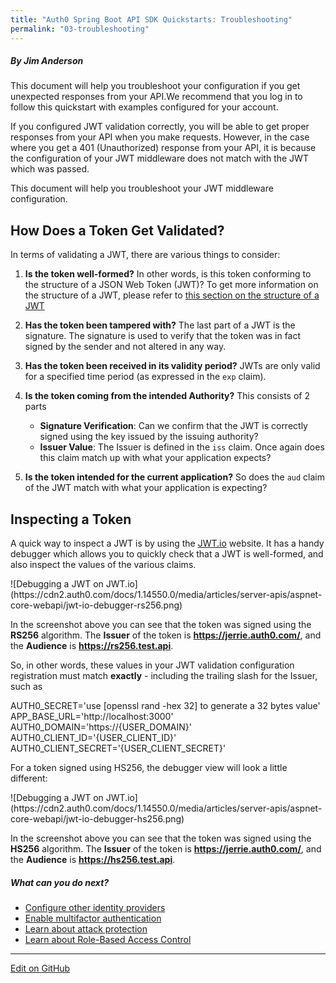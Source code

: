 ```yaml
---
title: "Auth0 Spring Boot API SDK Quickstarts: Troubleshooting"
permalink: "03-troubleshooting"
---
```


##### By Jim Anderson

This document will help you troubleshoot your configuration if you get unexpected responses from your API.We recommend that you log in to follow this quickstart with examples configured for your account.

If you configured JWT validation correctly, you will be able to get proper responses from your API when you make requests. However, in the case where you get a 401 (Unauthorized) response from your API, it is because the configuration of your JWT middleware does not match with the JWT which was passed.

This document will help you troubleshoot your JWT middleware configuration.

## How Does a Token Get Validated?

In terms of validating a JWT, there are various things to consider:

1. **Is the token well-formed?** In other words, is this token conforming to the structure of a JSON Web Token (JWT)? To get more information on the structure of a JWT, please refer to [this section on the structure of a JWT](/secure/tokens/json-web-tokens#what-is-the-json-web-token-structure-)
2. **Has the token been tampered with?** The last part of a JWT is the signature. The signature is used to verify that the token was in fact signed by the sender and not altered in any way.
3. **Has the token been received in its validity period?** JWTs are only valid for a specified time period (as expressed in the `exp` claim).
4. **Is the token coming from the intended Authority?** This consists of 2 parts

   * **Signature Verification**: Can we confirm that the JWT is correctly signed using the key issued by the issuing authority?
   * **Issuer Value**: The Issuer is defined in the `iss` claim. Once again does this claim match up with what your application expects?
5. **Is the token intended for the current application?** So does the `aud` claim of the JWT match with what your application is expecting?

## Inspecting a Token

A quick way to inspect a JWT is by using the [JWT.io](https://jwt.io/) website. It has a handy debugger which allows you to quickly check that a JWT is well-formed, and also inspect the values of the various claims.

<Frame>![Debugging a JWT on JWT.io](https://cdn2.auth0.com/docs/1.14550.0/media/articles/server-apis/aspnet-core-webapi/jwt-io-debugger-rs256.png)</Frame>

In the screenshot above you can see that the token was signed using the **RS256** algorithm. The **Issuer** of the token is **https://jerrie.auth0.com/**, and the **Audience** is **https://rs256.test.api**.

So, in other words, these values in your JWT validation configuration registration must match **exactly** - including the trailing slash for the Issuer, such as

<AuthCodeBlock icon="file-code">
AUTH0_SECRET='use [openssl rand -hex 32] to generate a 32 bytes value'
APP_BASE_URL='http://localhost:3000'
AUTH0_DOMAIN='https://{USER_DOMAIN}'
AUTH0_CLIENT_ID='{USER_CLIENT_ID}'
AUTH0_CLIENT_SECRET='{USER_CLIENT_SECRET}'
</AuthCodeBlock>

For a token signed using HS256, the debugger view will look a little different:

<Frame>![Debugging a JWT on JWT.io](https://cdn2.auth0.com/docs/1.14550.0/media/articles/server-apis/aspnet-core-webapi/jwt-io-debugger-hs256.png)</Frame>

In the screenshot above you can see that the token was signed using the **HS256** algorithm. The **Issuer** of the token is **https://jerrie.auth0.com/**, and the **Audience** is **https://hs256.test.api**.

##### What can you do next?

- [Configure other identity providers](/authenticate/identity-providers)
- [Enable multifactor authentication](/secure/multi-factor-authentication)
- [Learn about attack protection](/secure/attack-protection)
- [Learn about Role-Based Access Control](/manage-users/access-control/rbac)

---

[Edit on GitHub](https://github.com/auth0/docs/edit/master/articles/quickstart/backend/java-spring-security5/03-troubleshooting.md)